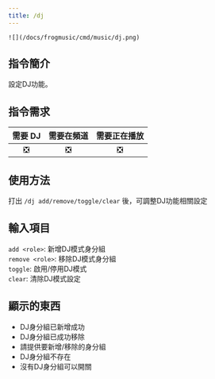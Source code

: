 ```yaml
---
title: /dj
---
```

`![](/docs/frogmusic/cmd/music/dj.png)`

## 指令簡介
<Info>
設定DJ功能。
</Info>

## 指令需求
| 需要 DJ |	需要在頻道 | 需要正在播放 |
| :-----: | :-------: | :---------: |
|   ❎   |    ❎     |     ❎      |

## 使用方法
打出 `/dj add/remove/toggle/clear` 後，可調整DJ功能相關設定

## 輸入項目
`add <role>`:  新增DJ模式身分組  
`remove <role>`: 移除DJ模式身分組  
`toggle`: 啟用/停用DJ模式  
`clear`: 清除DJ模式設定

## 顯示的東西
- DJ身分組已新增成功
- DJ身分組已成功移除
- 請提供要新增/移除的身分組
- DJ身分組不存在
- 沒有DJ身分組可以開關